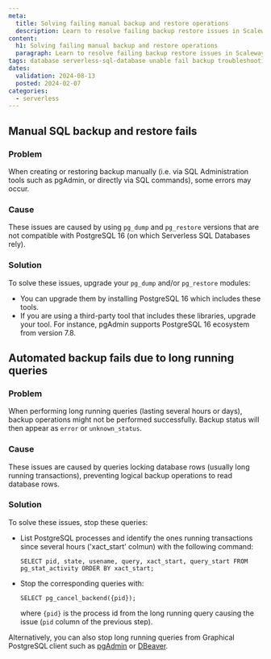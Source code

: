 ```yaml
---
meta:
  title: Solving failing manual backup and restore operations
  description: Learn to resolve failing backup restore issues in Scaleway SQL databases.
content:
  h1: Solving failing manual backup and restore operations
  paragraph: Learn to resolve failing backup restore issues in Scaleway SQL databases.
tags: database serverless-sql-database unable fail backup troubleshooting restore error
dates:
  validation: 2024-08-13
  posted: 2024-02-07
categories:
  - serverless
---
```


## Manual SQL backup and restore fails

### Problem

When creating or restoring backup manually (i.e. via SQL Administration tools such as pgAdmin, or directly via SQL commands), some errors may occur.

### Cause

These issues are caused by using `pg_dump` and `pg_restore` versions that are not compatible with PostgreSQL 16 (on which Serverless SQL Databases rely).

### Solution

To solve these issues, upgrade your `pg_dump` and/or `pg_restore` modules:

- You can upgrade them by installing PostgreSQL 16 which includes these tools.
- If you are using a third-party tool that includes these libraries, upgrade your tool. For instance, pgAdmin supports PostgreSQL 16 ecosystem from version 7.8.

## Automated backup fails due to long running queries

### Problem

When performing long running queries (lasting several hours or days), backup operations might not be performed successfully. Backup status will then appear as `error` or `unknown_status`. 

### Cause

These issues are caused by queries locking database rows (usually long running transactions), preventing logical backup operations to read database rows.

### Solution

To solve these issues, stop these queries:

- List PostgreSQL processes and identify the ones running transactions since several hours ('xact_start' colmun) with the following command:
    ```
    SELECT pid, state, usename, query, xact_start, query_start FROM pg_stat_activity ORDER BY xact_start;
    ```
- Stop the corresponding queries with:
    ```
    SELECT pg_cancel_backend({pid});
    ```
    where `{pid}` is the process id from the long running query causing the issue (`pid` column of the previous step).

Alternatively, you can also stop long running queries from Graphical PostgreSQL client such as [pgAdmin](https://www.pgadmin.org/) or [DBeaver](https://dbeaver.io/).  
